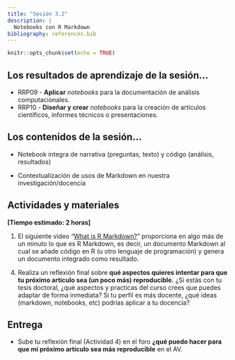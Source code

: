 ```yaml
---
title: "Sesión 3.2"
description: |
  Notebooks con R Markdown
bibliography: references.bib
---
```


```r
knitr::opts_chunk$set(echo = TRUE)
```

## Los resultados de aprendizaje de la sesión...

-   RRP09 - **Aplicar** *notebooks* para la documentación de análisis computacionales.
-   RRP10 - **Diseñar y crear** *notebooks* para la creación de artículos científicos, informes técnicos o presentaciones.

## Los contenidos de la sesión...

-   Notebook integra de narrativa (preguntas, texto) y código (análisis, resultados)

-   Contextualización de usos de Markdown en nuestra investigación/docencia

## Actividades y materiales

**[Tiempo estimado: 2 horas]**

1.  El siguiente video "[What is R Markdown?](https://vimeo.com/178485416)" proporciona en algo más de un minuto lo que es R Markdown, es decir, un documento Markdown al cual se añade código en R (u otro lenguaje de programación) y genera un documento integrado como resultado.

<!--
2.  En esta [demo](https://drive.google.com/file/d/1vBF2jX3k9Hz8WRlZB0QC1jTB6D9cIdKw/view?usp=sharing), podéis ver un ejemplo de estructura y organización de un notebook en R Markdown.

3.  Este [vídeo](https://drive.google.com/file/d/1HXVV1lZhO2G4Ufvr4SJzHqvU-CvYwJxj/view?usp=sharing) muestra un ejemplo de un artículo reproducible [@miralles2020], que os puede servir de guía para que vuestro próximo artículo sea mucho más reproducible.
-->

4.  Realiza un reflexión final sobre **qué aspectos quieres intentar para que tu próximo artículo sea (un poco más) reproducible*.*** ¿Si estás con tu tesis doctoral, ¿qué aspectos y practicas del curso crees que puedes adaptar de forma inmediata? Si tu perfil es más docente, ¿qué ideas (markdown, notebooks, etc) podrías aplicar a tu docencia?

## **Entrega**

-   Sube tu reflexión final (Actividad 4) en el foro **¿qué puedo hacer para que mi próximo artículo sea más reproducible** en el AV.

### 
